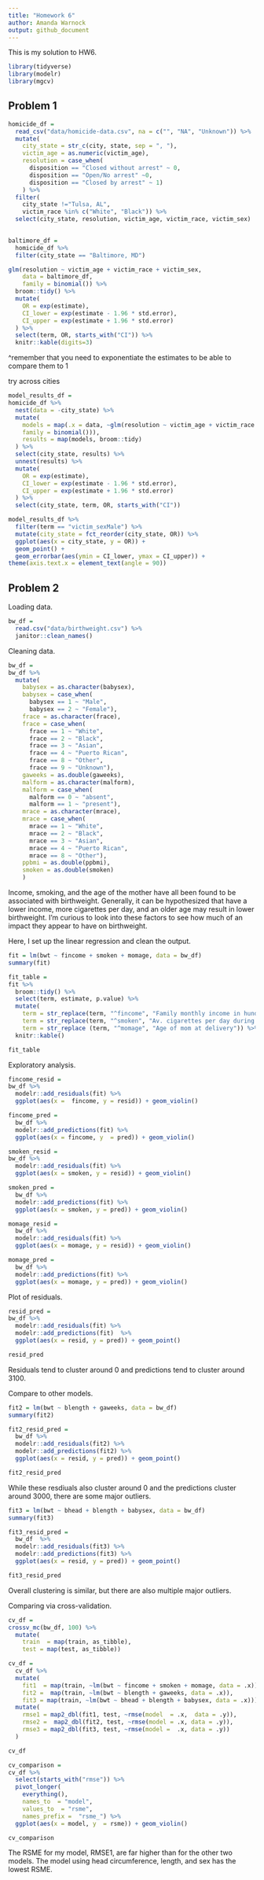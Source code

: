 ```yaml
---
title: "Homework 6"
author: Amanda Warnock
output: github_document
---
```


This is my solution to HW6.

```r
library(tidyverse)
library(modelr)
library(mgcv)
```


## Problem 1

```r
homicide_df = 
  read_csv("data/homicide-data.csv", na = c("", "NA", "Unknown")) %>% 
  mutate(
    city_state = str_c(city, state, sep = ", "),
    victim_age = as.numeric(victim_age),
    resolution = case_when(
      disposition == "Closed without arrest" ~ 0,
      disposition == "Open/No arrest" ~0,
      disposition == "Closed by arrest" ~ 1)
    ) %>% 
  filter(
    city_state !="Tulsa, AL",
    victim_race %in% c("White", "Black")) %>% 
  select(city_state, resolution, victim_age, victim_race, victim_sex)
  
```

```r
baltimore_df = 
  homicide_df %>% 
  filter(city_state == "Baltimore, MD")

glm(resolution ~ victim_age + victim_race + victim_sex,
    data = baltimore_df,
    family = binomial()) %>% 
  broom::tidy() %>% 
  mutate(
    OR = exp(estimate),
    CI_lower = exp(estimate - 1.96 * std.error),
    CI_upper = exp(estimate + 1.96 * std.error)
  ) %>% 
  select(term, OR, starts_with("CI")) %>% 
  knitr::kable(digits=3)
```
^remember that you need to exponentiate the estimates to be able to compare them to 1

try across cities
```r
model_results_df = 
homicide_df %>% 
  nest(data = -city_state) %>% 
  mutate(
    models = map(.x = data, ~glm(resolution ~ victim_age + victim_race + victim_sex, data = .x,
    family = binomial())),
    results = map(models, broom::tidy)
  ) %>% 
  select(city_state, results) %>% 
  unnest(results) %>% 
  mutate(
    OR = exp(estimate),
    CI_lower = exp(estimate - 1.96 * std.error),
    CI_upper = exp(estimate + 1.96 * std.error)
  ) %>% 
  select(city_state, term, OR, starts_with("CI"))
```

```r
model_results_df %>% 
  filter(term == "victim_sexMale") %>% 
  mutate(city_state = fct_reorder(city_state, OR)) %>% 
  ggplot(aes(x = city_state, y = OR)) +
  geom_point() +
  geom_errorbar(aes(ymin = CI_lower, ymax = CI_upper)) +
theme(axis.text.x = element_text(angle = 90))
```

## Problem 2

Loading data.

```r
bw_df =
  read.csv("data/birthweight.csv") %>% 
  janitor::clean_names()
```

Cleaning data.


```r
bw_df = 
bw_df %>% 
  mutate(
    babysex = as.character(babysex),
    babysex = case_when(
      babysex == 1 ~ "Male",
      babysex == 2 ~ "Female"),
    frace = as.character(frace),
    frace = case_when(
      frace == 1 ~ "White",
      frace == 2 ~ "Black",
      frace == 3 ~ "Asian",
      frace == 4 ~ "Puerto Rican",
      frace == 8 ~ "Other",
      frace == 9 ~ "Unknown"),
    gaweeks = as.double(gaweeks),
    malform = as.character(malform),
    malform = case_when(
      malform == 0 ~ "absent",
      malform == 1 ~ "present"),
    mrace = as.character(mrace),
    mrace = case_when(
      mrace == 1 ~ "White",
      mrace == 2 ~ "Black",
      mrace == 3 ~ "Asian",
      mrace == 4 ~ "Puerto Rican",
      mrace == 8 ~ "Other"),
    ppbmi = as.double(ppbmi),
    smoken = as.double(smoken)
    )
```

Income, smoking, and the age of the mother have all been found to be associated with birthweight. Generally, it can be hypothesized that have a lower income, more cigarettes per day, and an older age may result in lower birthweight. I'm curious to look into these factors to see how much of an impact they appear to have on birthweight. 

Here, I set up the linear regression and clean the output.

```r
fit = lm(bwt ~ fincome + smoken + momage, data = bw_df)
summary(fit)

fit_table = 
fit %>% 
  broom::tidy() %>% 
  select(term, estimate, p.value) %>% 
  mutate(
    term = str_replace(term, "^fincome", "Family monthly income in hundreds"),
    term = str_replace(term, "^smoken", "Av. cigarettes per day during pregnancy"),
    term = str_replace (term, "^momage", "Age of mom at delivery")) %>% 
  knitr::kable()

fit_table
```

Exploratory analysis.

```r
fincome_resid = 
bw_df %>% 
  modelr::add_residuals(fit) %>% 
  ggplot(aes(x =  fincome, y = resid)) + geom_violin()

fincome_pred = 
  bw_df %>% 
  modelr::add_predictions(fit) %>% 
  ggplot(aes(x = fincome, y  = pred)) + geom_violin()
```

```r
smoken_resid = 
bw_df %>% 
  modelr::add_residuals(fit) %>% 
  ggplot(aes(x = smoken, y = resid)) + geom_violin()

smoken_pred = 
  bw_df %>% 
  modelr::add_predictions(fit) %>% 
  ggplot(aes(x = smoken, y = pred)) + geom_violin()
```

```r
momage_resid = 
  bw_df %>% 
  modelr::add_residuals(fit) %>% 
  ggplot(aes(x = momage, y = resid)) + geom_violin()

momage_pred = 
  bw_df %>% 
  modelr::add_predictions(fit) %>% 
  ggplot(aes(x = momage, y = pred)) + geom_violin()
```

Plot of residuals. 

```r
resid_pred = 
bw_df %>% 
  modelr::add_residuals(fit) %>% 
  modelr::add_predictions(fit)  %>% 
  ggplot(aes(x = resid, y = pred)) + geom_point()

resid_pred
```

Residuals tend to cluster around 0 and predictions tend to cluster around 3100. 

Compare to other models. 

```r
fit2 = lm(bwt ~ blength + gaweeks, data = bw_df)
summary(fit2)

fit2_resid_pred = 
  bw_df %>% 
  modelr::add_residuals(fit2) %>% 
  modelr::add_predictions(fit2) %>% 
  ggplot(aes(x = resid, y = pred)) + geom_point()

fit2_resid_pred
```

While these resdiuals also cluster around 0 and the predictions cluster around 3000, there are some major outliers.  

```r
fit3 = lm(bwt ~ bhead + blength + babysex, data = bw_df)
summary(fit3)

fit3_resid_pred = 
  bw_df  %>% 
  modelr::add_residuals(fit3) %>% 
  modelr::add_predictions(fit3) %>% 
  ggplot(aes(x = resid, y = pred)) + geom_point()

fit3_resid_pred
```

Overall clustering is similar, but there are also multiple major outliers. 

Comparing via cross-validation.

```r
cv_df = 
crossv_mc(bw_df, 100) %>% 
  mutate(
    train  = map(train, as_tibble),
    test = map(test, as_tibble))
```

```r
cv_df =  
  cv_df %>% 
  mutate(
    fit1  = map(train, ~lm(bwt ~ fincome + smoken + momage, data = .x)),
    fit2 =  map(train, ~lm(bwt ~ blength + gaweeks, data = .x)),
    fit3 = map(train, ~lm(bwt ~ bhead + blength + babysex, data = .x))) %>% 
  mutate(
    rmse1 = map2_dbl(fit1, test, ~rmse(model  = .x,  data = .y)), 
    rmse2 =  map2_dbl(fit2, test, ~rmse(model = .x, data = .y)),
    rmse3 = map2_dbl(fit3, test, ~rmse(model =  .x, data = .y))
  )

cv_df
```

```r
cv_comparison = 
cv_df %>% 
  select(starts_with("rmse")) %>% 
  pivot_longer(
    everything(),
    names_to  = "model",
    values_to  = "rsme",
    names_prefix =  "rsme_") %>% 
  ggplot(aes(x = model, y  = rsme)) + geom_violin()

cv_comparison
```

The RSME for my model, RMSE1, are far higher than for the other two models. The model using head circumference, length, and sex has the lowest RSME. 

